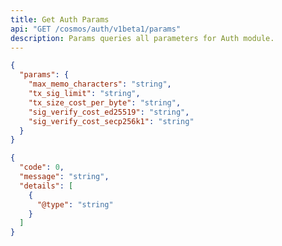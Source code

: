 ```yaml
---
title: Get Auth Params
api: "GET /cosmos/auth/v1beta1/params"
description: Params queries all parameters for Auth module.
---
```


<ResponseExample>

```json Response (200)
{
  "params": {
    "max_memo_characters": "string",
    "tx_sig_limit": "string",
    "tx_size_cost_per_byte": "string",
    "sig_verify_cost_ed25519": "string",
    "sig_verify_cost_secp256k1": "string"
  }
}
```

```json Error
{
  "code": 0,
  "message": "string",
  "details": [
    {
      "@type": "string"
    }
  ]
}
```

</ResponseExample>
